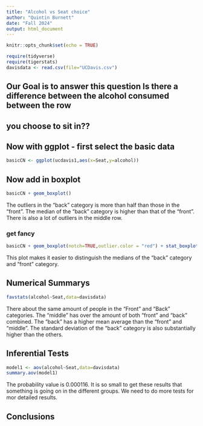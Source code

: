 ```yaml
---
title: "Alcohol vs Seat choice"
author: "Quintin Burnett"
date: "Fall 2024"
output: html_document
---
```


```r
knitr::opts_chunk$set(echo = TRUE)
```

```r
require(tidyverse)
require(tigerstats)
davisdata <- read.csv(file="UCDavis.csv")
```
## Our Goal is to answer this question Is there a difference between the alcohol consumed between the row
## you choose to sit in??

## Now with ggplot - first select the basic data
```r
basicCN <- ggplot(ucdavis1,aes(x=Seat,y=alcohol))
```
## Now add in boxplot
```r
basicCN + geom_boxplot()
```

The outliers in the "back" category is more than half than those in the "front". The median of the "back" category is higher than that of the "front". There is also a lot of outliers in the middle row.
  
### get fancy  
```r
basicCN + geom_boxplot(notch=TRUE,outlier.color = "red") + stat_boxplot(geom ='errorbar') + labs(title="Fancy notch boxplot \n with 2 lines")
```

This plot makes it easier to distinguish the medians of the "back" category and "front" category.

## Numerical Summarys 
```r
favstats(alcohol~Seat,data=davisdata)
```

There about the same amount of people in the "Front" and "Back" categories. The "middle" has over the amount of both "front" and "back" combined. The "back" has a higher mean average than the "front" and "middle". The standard deviation of the "back" category is also substantially higher than the others.

## Inferential Tests
```r
model1 <- aov(alcohol~Seat,data=davisdata)
summary.aov(model1)
```

The probability value is 0.000116. It is so small to get these results that something is going on in the different groups. We need to do more tests for mor detailed results.





## Conclusions


